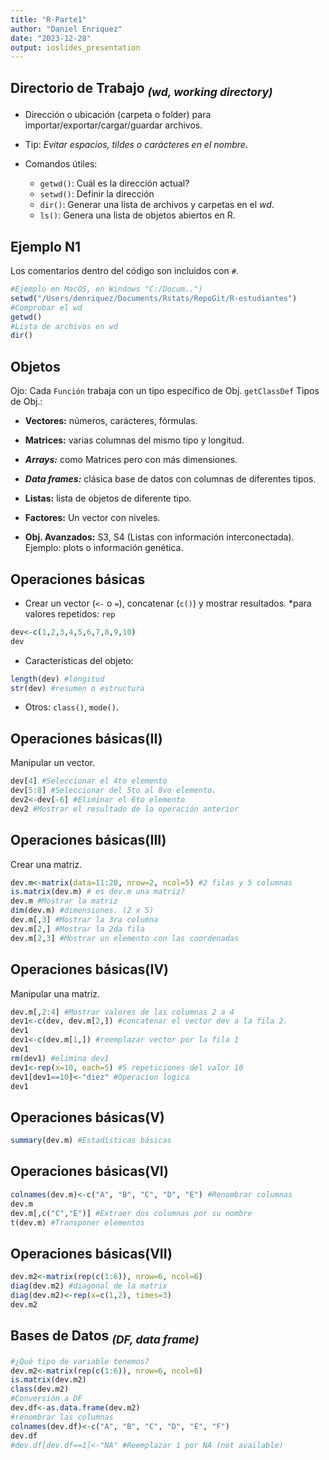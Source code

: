 ```yaml
---
title: "R-Parte1"
author: "Daniel Enriquez"
date: "2023-12-28"
output: ioslides_presentation
---
```

## **Directorio de Trabajo** ~*(wd, working directory)*~

* Dirección o ubicación (carpeta o folder) para importar/exportar/cargar/guardar archivos.
* Tip: *Evitar espacios, tildes o carácteres en el nombre.*

* Comandos útiles:
  * `getwd()`: Cuál es la dirección actual?
  * `setwd()`: Definir la dirección
  * `dir()`: Generar una lista de archivos y carpetas en el *wd*.
  + `ls()`: Genera una lista de objetos abiertos en R.

## **Ejemplo N1**

Los comentarios dentro del código son incluidos con `#`.

```r
#Ejemplo en MacOS, en Windows "C:/Docum..")
setwd("/Users/denriquez/Documents/Rstats/RepoGit/R-estudiantes") 
#Comprobar el wd
getwd()  
#Lista de archivos en wd
dir()

```
## **Objetos**

Ojo: Cada `Función` trabaja con un tipo específico de Obj.  `getClassDef`
Tipos de Obj.:

  * **Vectores:** números, carácteres, fórmulas.
  
  * **Matrices:** varias columnas del mismo tipo y longitud.
  
  * ***Arrays:*** como Matrices pero con más dimensiones.
  
  * ***Data frames:*** clásica base de datos con columnas de diferentes tipos.
  
  * **Listas:** lista de objetos de diferente tipo.
  
  * **Factores:** Un vector con niveles.
  
  * **Obj. Avanzados:** S3, S4 (Listas con información interconectada).  Ejemplo: plots o información genética.

## **Operaciones básicas**
* Crear un vector (`<-` o `=`), concatenar  (`c()`) y mostrar resultados. *para valores repetidos: `rep`
```R
dev<-c(1,2,3,4,5,6,7,8,9,10)
dev
```
* Características del objeto: 
```R
length(dev) #longitud
str(dev) #resumen o estructura
```
* Otros: `class()`, `mode()`.

## **Operaciones básicas(II)**
Manipular un vector.
```R
dev[4] #Seleccionar el 4to elemento
dev[5:8] #Seleccionar del 5to al 8vo elemento.
dev2<-dev[-6] #Eliminar el 6to elemento
dev2 #Mostrar el resultado de la operación anterior
```
## **Operaciones básicas(III)**
Crear una matriz.
```R
dev.m<-matrix(data=11:20, nrow=2, ncol=5) #2 filas y 5 columnas
is.matrix(dev.m) # es dev.m una matriz?
dev.m #Mostrar la matriz
dim(dev.m) #dimensiones. (2 x 5)
dev.m[,3] #Mostrar la 3ra columna
dev.m[2,] #Mostrar la 2da fila
dev.m[2,3] #Mostrar un elemento con las coordenadas
```
## **Operaciones básicas(IV)**
Manipular una matriz.
```R
dev.m[,2:4] #Mostrar valores de las columnas 2 a 4
dev1<-c(dev, dev.m[2,]) #concatenar el vector dev a la fila 2.
dev1
dev1<-c(dev.m[1,]) #reemplazar vector por la fila 1
dev1
rm(dev1) #elimina dev1
dev1<-rep(x=10, each=5) #5 repeticiones del valor 10
dev1[dev1==10]<-"diez" #Operacion logica
dev1
```

## **Operaciones básicas(V)**
```R
summary(dev.m) #Estadísticas básicas
```
## **Operaciones básicas(VI)**
```R
colnames(dev.m)<-c("A", "B", "C", "D", "E") #Renombrar columnas
dev.m
dev.m[,c("C","E")] #Extraer dos columnas por su nombre
t(dev.m) #Transponer elementos

```
## **Operaciones básicas(VII)**
```R
dev.m2<-matrix(rep(c(1:6)), nrow=6, ncol=6)
diag(dev.m2) #diagonal de la matrix
diag(dev.m2)<-rep(x=c(1,2), times=3)
dev.m2
```

## **Bases de Datos ** ~*(DF, data frame)*~
```R
#¿Qué tipo de variable tenemos?
dev.m2<-matrix(rep(c(1:6)), nrow=6, ncol=6)
is.matrix(dev.m2)
class(dev.m2)
#Conversión a DF
dev.df<-as.data.frame(dev.m2)
#renombrar las columnas
colnames(dev.df)<-c("A", "B", "C", "D", "E", "F")
dev.df
#dev.df[dev.df==1]<-"NA" #Reemplazar 1 por NA (not available)

````

